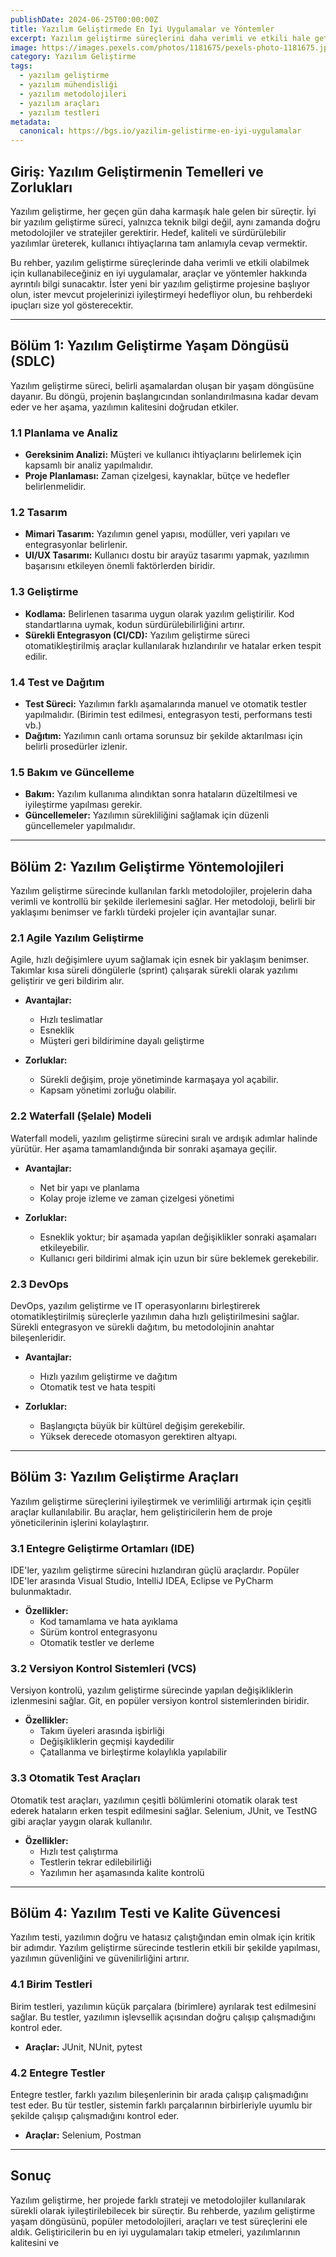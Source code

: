 ```yaml
---
publishDate: 2024-06-25T00:00:00Z
title: Yazılım Geliştirmede En İyi Uygulamalar ve Yöntemler
excerpt: Yazılım geliştirme süreçlerini daha verimli ve etkili hale getirebilmek için en iyi uygulamalar, yöntemler ve araçlar hakkında kapsamlı bir rehber.
image: https://images.pexels.com/photos/1181675/pexels-photo-1181675.jpeg?auto=compress&cs=tinysrgb&h=650&w=940
category: Yazılım Geliştirme
tags:
  - yazılım geliştirme
  - yazılım mühendisliği
  - yazılım metodolojileri
  - yazılım araçları
  - yazılım testleri
metadata:
  canonical: https://bgs.io/yazilim-gelistirme-en-iyi-uygulamalar
---
```



## Giriş: Yazılım Geliştirmenin Temelleri ve Zorlukları

Yazılım geliştirme, her geçen gün daha karmaşık hale gelen bir süreçtir. İyi bir yazılım geliştirme süreci, yalnızca teknik bilgi değil, aynı zamanda doğru metodolojiler ve stratejiler gerektirir. Hedef, kaliteli ve sürdürülebilir yazılımlar üreterek, kullanıcı ihtiyaçlarına tam anlamıyla cevap vermektir.

Bu rehber, yazılım geliştirme süreçlerinde daha verimli ve etkili olabilmek için kullanabileceğiniz en iyi uygulamalar, araçlar ve yöntemler hakkında ayrıntılı bilgi sunacaktır. İster yeni bir yazılım geliştirme projesine başlıyor olun, ister mevcut projelerinizi iyileştirmeyi hedefliyor olun, bu rehberdeki ipuçları size yol gösterecektir.

---

## Bölüm 1: Yazılım Geliştirme Yaşam Döngüsü (SDLC)

Yazılım geliştirme süreci, belirli aşamalardan oluşan bir yaşam döngüsüne dayanır. Bu döngü, projenin başlangıcından sonlandırılmasına kadar devam eder ve her aşama, yazılımın kalitesini doğrudan etkiler.

### 1.1 Planlama ve Analiz

- **Gereksinim Analizi:** Müşteri ve kullanıcı ihtiyaçlarını belirlemek için kapsamlı bir analiz yapılmalıdır. 
- **Proje Planlaması:** Zaman çizelgesi, kaynaklar, bütçe ve hedefler belirlenmelidir.

### 1.2 Tasarım

- **Mimari Tasarım:** Yazılımın genel yapısı, modüller, veri yapıları ve entegrasyonlar belirlenir.
- **UI/UX Tasarımı:** Kullanıcı dostu bir arayüz tasarımı yapmak, yazılımın başarısını etkileyen önemli faktörlerden biridir.

### 1.3 Geliştirme

- **Kodlama:** Belirlenen tasarıma uygun olarak yazılım geliştirilir. Kod standartlarına uymak, kodun sürdürülebilirliğini artırır.
- **Sürekli Entegrasyon (CI/CD):** Yazılım geliştirme süreci otomatikleştirilmiş araçlar kullanılarak hızlandırılır ve hatalar erken tespit edilir.

### 1.4 Test ve Dağıtım

- **Test Süreci:** Yazılımın farklı aşamalarında manuel ve otomatik testler yapılmalıdır. (Birimin test edilmesi, entegrasyon testi, performans testi vb.)
- **Dağıtım:** Yazılımın canlı ortama sorunsuz bir şekilde aktarılması için belirli prosedürler izlenir.

### 1.5 Bakım ve Güncelleme

- **Bakım:** Yazılım kullanıma alındıktan sonra hataların düzeltilmesi ve iyileştirme yapılması gerekir.
- **Güncellemeler:** Yazılımın sürekliliğini sağlamak için düzenli güncellemeler yapılmalıdır.

---

## Bölüm 2: Yazılım Geliştirme Yöntemolojileri

Yazılım geliştirme sürecinde kullanılan farklı metodolojiler, projelerin daha verimli ve kontrollü bir şekilde ilerlemesini sağlar. Her metodoloji, belirli bir yaklaşımı benimser ve farklı türdeki projeler için avantajlar sunar.

### 2.1 Agile Yazılım Geliştirme

Agile, hızlı değişimlere uyum sağlamak için esnek bir yaklaşım benimser. Takımlar kısa süreli döngülerle (sprint) çalışarak sürekli olarak yazılımı geliştirir ve geri bildirim alır.

- **Avantajlar:**
  - Hızlı teslimatlar
  - Esneklik
  - Müşteri geri bildirimine dayalı geliştirme

- **Zorluklar:**
  - Sürekli değişim, proje yönetiminde karmaşaya yol açabilir.
  - Kapsam yönetimi zorluğu olabilir.

### 2.2 Waterfall (Şelale) Modeli

Waterfall modeli, yazılım geliştirme sürecini sıralı ve ardışık adımlar halinde yürütür. Her aşama tamamlandığında bir sonraki aşamaya geçilir.

- **Avantajlar:**
  - Net bir yapı ve planlama
  - Kolay proje izleme ve zaman çizelgesi yönetimi

- **Zorluklar:**
  - Esneklik yoktur; bir aşamada yapılan değişiklikler sonraki aşamaları etkileyebilir.
  - Kullanıcı geri bildirimi almak için uzun bir süre beklemek gerekebilir.

### 2.3 DevOps

DevOps, yazılım geliştirme ve IT operasyonlarını birleştirerek otomatikleştirilmiş süreçlerle yazılımın daha hızlı geliştirilmesini sağlar. Sürekli entegrasyon ve sürekli dağıtım, bu metodolojinin anahtar bileşenleridir.

- **Avantajlar:**
  - Hızlı yazılım geliştirme ve dağıtım
  - Otomatik test ve hata tespiti

- **Zorluklar:**
  - Başlangıçta büyük bir kültürel değişim gerekebilir.
  - Yüksek derecede otomasyon gerektiren altyapı.

---

## Bölüm 3: Yazılım Geliştirme Araçları

Yazılım geliştirme süreçlerini iyileştirmek ve verimliliği artırmak için çeşitli araçlar kullanılabilir. Bu araçlar, hem geliştiricilerin hem de proje yöneticilerinin işlerini kolaylaştırır.

### 3.1 Entegre Geliştirme Ortamları (IDE)

IDE'ler, yazılım geliştirme sürecini hızlandıran güçlü araçlardır. Popüler IDE'ler arasında Visual Studio, IntelliJ IDEA, Eclipse ve PyCharm bulunmaktadır.

- **Özellikler:**
  - Kod tamamlama ve hata ayıklama
  - Sürüm kontrol entegrasyonu
  - Otomatik testler ve derleme

### 3.2 Versiyon Kontrol Sistemleri (VCS)

Versiyon kontrolü, yazılım geliştirme sürecinde yapılan değişikliklerin izlenmesini sağlar. Git, en popüler versiyon kontrol sistemlerinden biridir.

- **Özellikler:**
  - Takım üyeleri arasında işbirliği
  - Değişikliklerin geçmişi kaydedilir
  - Çatallanma ve birleştirme kolaylıkla yapılabilir

### 3.3 Otomatik Test Araçları

Otomatik test araçları, yazılımın çeşitli bölümlerini otomatik olarak test ederek hataların erken tespit edilmesini sağlar. Selenium, JUnit, ve TestNG gibi araçlar yaygın olarak kullanılır.

- **Özellikler:**
  - Hızlı test çalıştırma
  - Testlerin tekrar edilebilirliği
  - Yazılımın her aşamasında kalite kontrolü

---

## Bölüm 4: Yazılım Testi ve Kalite Güvencesi

Yazılım testi, yazılımın doğru ve hatasız çalıştığından emin olmak için kritik bir adımdır. Yazılım geliştirme sürecinde testlerin etkili bir şekilde yapılması, yazılımın güvenliğini ve güvenilirliğini artırır.

### 4.1 Birim Testleri

Birim testleri, yazılımın küçük parçalara (birimlere) ayrılarak test edilmesini sağlar. Bu testler, yazılımın işlevsellik açısından doğru çalışıp çalışmadığını kontrol eder.

- **Araçlar:** JUnit, NUnit, pytest

### 4.2 Entegre Testler

Entegre testler, farklı yazılım bileşenlerinin bir arada çalışıp çalışmadığını test eder. Bu tür testler, sistemin farklı parçalarının birbirleriyle uyumlu bir şekilde çalışıp çalışmadığını kontrol eder.

- **Araçlar:** Selenium, Postman

---

## Sonuç

Yazılım geliştirme, her projede farklı strateji ve metodolojiler kullanılarak sürekli olarak iyileştirilebilecek bir süreçtir. Bu rehberde, yazılım geliştirme yaşam döngüsünü, popüler metodolojileri, araçları ve test süreçlerini ele aldık. Geliştiricilerin bu en iyi uygulamaları takip etmeleri, yazılımlarının kalitesini ve
